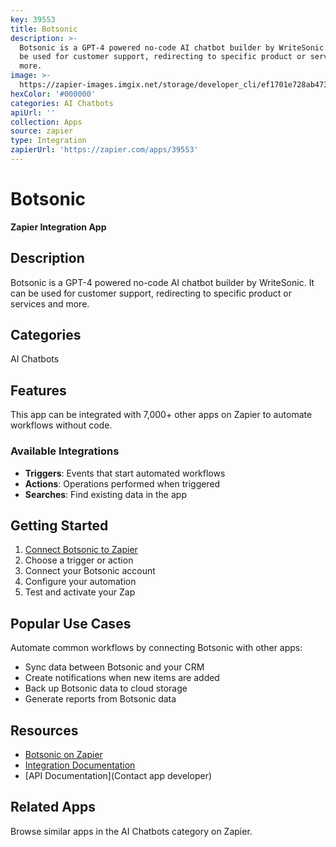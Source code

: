 ```yaml
---
key: 39553
title: Botsonic
description: >-
  Botsonic is a GPT-4 powered no-code AI chatbot builder by WriteSonic. It can
  be used for customer support, redirecting to specific product or services and
  more.
image: >-
  https://zapier-images.imgix.net/storage/developer_cli/ef1701e728ab473b14cbab35aa7c6605.png?auto=format%2Ccompress&ixlib=python-3.0.0&q=50
hexColor: '#000000'
categories: AI Chatbots
apiUrl: ''
collection: Apps
source: zapier
type: Integration
zapierUrl: 'https://zapier.com/apps/39553'
---
```

# Botsonic

**Zapier Integration App**

## Description

Botsonic is a GPT-4 powered no-code AI chatbot builder by WriteSonic. It can be used for customer support, redirecting to specific product or services and more.

## Categories

AI Chatbots

## Features

This app can be integrated with 7,000+ other apps on Zapier to automate workflows without code.

### Available Integrations

- **Triggers**: Events that start automated workflows
- **Actions**: Operations performed when triggered
- **Searches**: Find existing data in the app

## Getting Started

1. [Connect Botsonic to Zapier](https://zapier.com/apps/39553)
2. Choose a trigger or action
3. Connect your Botsonic account
4. Configure your automation
5. Test and activate your Zap

## Popular Use Cases

Automate common workflows by connecting Botsonic with other apps:

- Sync data between Botsonic and your CRM
- Create notifications when new items are added
- Back up Botsonic data to cloud storage
- Generate reports from Botsonic data

## Resources

- [Botsonic on Zapier](https://zapier.com/apps/39553)
- [Integration Documentation](https://zapier.com/apps/39553/integrations)
- [API Documentation](Contact app developer)

## Related Apps

Browse similar apps in the AI Chatbots category on Zapier.
